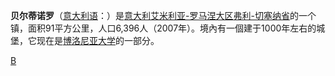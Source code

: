 {{Multiple issues|
{{Expand language|1=en|time=2022-04-10T08:00:31+00:00}}
{{Unreferenced|time=2022-04-10T08:00:31+00:00}}
}}
'''贝尔蒂诺罗'''（[[意大利语|意大利语]]：'''{{lang|it|Bertinoro}}'''）是[[意大利|意大利]][[艾米利亚-罗马涅大区|艾米利亚-罗马涅大区]][[弗利-切塞纳省|弗利-切塞纳省]]的一个镇，面积91平方公里，人口6,396人（2007年）。境內有一個建于1000年左右的城堡，它现在是[[博洛尼亚大学|博洛尼亚大学]]的一部分。

{{Province of Forli-Cesena}}

{{弗利-切塞納省市鎮}}

{{Authority control}}
[[Category:弗利-切塞納省市鎮|B]]


{{Italy-geo-stub}}